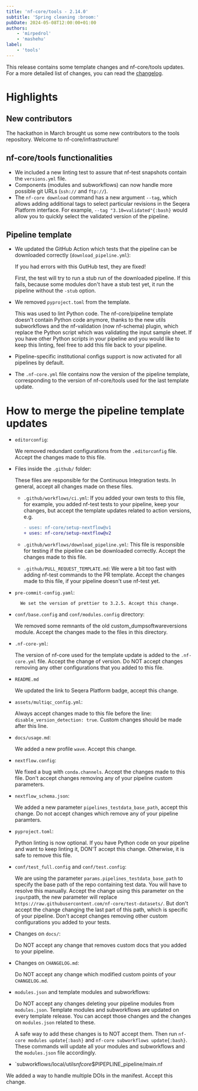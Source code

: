 ```yaml
---
title: 'nf-core/tools - 2.14.0'
subtitle: 'Spring cleaning :broom:'
pubDate: 2024-05-08T12:00:00+01:00
authors:
    - 'mirpedrol'
    - 'mashehu'
label:
    - 'tools'
---
```



This release contains some template changes and nf-core/tools updates. For a more detailed list of changes, you can read the [changelog](https://github.com/nf-core/tools/releases/tag/2.14.0).

# Highlights

## New contributors

The hackathon in March brought us some new contributors to the tools repository. Welcome to nf-core/infrastructure!

<div class="d-flex flex-wrap">
    <GitHubProfilePictureExtended username="asp8200" size={40} wrapperClasses="me-2" imgClasses="mb-0" />
    <GitHubProfilePictureExtended username="swampie" size={40} wrapperClasses="me-2" imgClasses="mb-0" />
    <GitHubProfilePictureExtended username="vickylaram" size={40} wrapperClasses="me-2" imgClasses="mb-0" />
    <GitHubProfilePictureExtended username="leomrtns" size={40} wrapperClasses="me-2" imgClasses="mb-0" />
    <GitHubProfilePictureExtended username="emi80" size={40} wrapperClasses="me-2" imgClasses="mb-0" />
    <GitHubProfilePictureExtended username="wsosna" size={40} wrapperClasses="me-2" imgClasses="mb-0" />
    <GitHubProfilePictureExtended username="pmoris" size={40} wrapperClasses="me-2" imgClasses="mb-0" />
    <GitHubProfilePictureExtended username="Joon-Klaps" size={40} wrapperClasses="me-2" imgClasses="mb-0" />
    <GitHubProfilePictureExtended username="alexhermida" size={40} wrapperClasses="me-2" imgClasses="mb-0" />
    <GitHubProfilePictureExtended username="k1sauce" size={40} wrapperClasses="me-2" imgClasses="mb-0" />
    <GitHubProfilePictureExtended username="mattdoug604" size={40} wrapperClasses="me-2" imgClasses="mb-0" />
</div>

## nf-core/tools functionalities

-   We included a new linting test to assure that nf-test snapshots contain the `versions.yml` file.
-   Components (modules and subworkflows) can now handle more possible git URLs (`ssh://` and `ftp://`).
-   The `nf-core download` command has a new argument `--tag`, which allows adding additional tags to select particular revisions in the Seqera Platform interface. For example, `--tag "3.10=validated"{:bash}` would allow you to quickly select the validated version of the pipeline.

## Pipeline template

-   We updated the GitHub Action which tests that the pipeline can be downloaded correctly (`download_pipeline.yml`):

    If you had errors with this GutHub test, they are fixed!

    First, the test will try to run a stub run of the downloaded pipeline. If this fails, because some modules don't have a stub test yet, it run the pipeline without the `-stub` option.

-   We removed `pyproject.toml` from the template.

    This was used to lint Python code.
    The nf-core/pipeline template doesn't contain Python code anymore, thanks to the new utils subworkflows and the nf-validation (now nf-schema) plugin,
    which replace the Python script which was validating the input sample sheet.
    If you have other Python scripts in your pipeline and you would like to keep this linting, feel free to add this file back to your pipeline.

-   Pipeline-specific institutional configs support is now activated for all pipelines by default.

-   The `.nf-core.yml` file contains now the version of the pipeline template,
    corresponding to the version of nf-core/tools used for the last template update.

# How to merge the pipeline template updates

-   `editorconfig`:

    We removed redundant configurations from the `.editorconfig` file. Accept the changes made to this file.

-   Files inside the `.github/` folder:

    These files are responsible for the Continuous Integration tests. In general, accept all changes made on these files.

    -   `.github/workflows/ci.yml`: If you added your own tests to this file, for example, you added nf-test tests to your pipeline,
        keep your changes, but accept the template updates related to action versions, e.g.

        ```diff "v1" "v2"
        - uses: nf-core/setup-nextflow@v1
        + uses: nf-core/setup-nextflow@v2
        ```

    -   `.github/workflows/download_pipeline.yml`: This file is responsible for testing if the pipeline can be downloaded correctly. Accept the changes made to this file.

    -   `.github/PULL_REQUEST_TEMPLATE.md`: We were a bit too fast with adding nf-test commands to the PR template. Accept the changes made to this file, if your pipeline doesn't use nf-test yet.

-   `pre-commit-config.yaml`:

          We set the version of prettier to 3.2.5. Accept this change.

-   `conf/base.config` and `conf/modules.config` directory:

    We removed some remnants of the old custom_dumpsoftwareversions module. Accept the changes made to the files in this directory.

-   `.nf-core-yml`:

    The version of nf-core used for the template update is added to the `.nf-core.yml` file.
    Accept the change of version.
    Do NOT accept changes removing any other configurations that you added to this file.

-   `README.md`

    We updated the link to Seqera Platform badge, accept this change.

-   `assets/multiqc_config.yml`:

    Always accept changes made to this file before the line: `disable_version_detection: true`.
    Custom changes should be made after this line.

-   `docs/usage.md`:

    We added a new profile `wave`. Accept this change.

-   `nextflow.config`:

    We fixed a bug with `conda.channels`. Accept the changes made to this file.
    Don't accept changes removing any of your pipeline custom parameters.

-   `nextflow_schema.json`:

    We added a new parameter `pipelines_testdata_base_path`, accept this change.
    Do not accept changes which remove any of your pipeline paramters.

-   `pyproject.toml`:

    Python linting is now optional. If you have Python code on your pipeline and want to keep linting it, DON'T accept this change.
    Otherwise, it is safe to remove this file.

-   `conf/test_full.config` and `conf/test.config`:

    We are using the parameter `params.pipelines_testdata_base_path` to specify the base path of the repo containing test data.
    You will have to resolve this manually. Accept the change using this parameter on the `input`path, the new parameter will replace `https://raw.githubusercontent.com/nf-core/test-datasets/`.
    But don't accept the change changing the last part of this path, which is specific of your pipeline.
    Don't accept changes removing other custom configurations you added to your tests.

-   Changes on `docs/`:

    Do NOT accept any change that removes custom docs that you added to your pipeline.

-   Changes on `CHANGELOG.md`:

    Do NOT accept any change which modified custom points of your `CHANGELOG.md`.

-   `modules.json` and template modules and subworkflows:

    Do NOT accept any changes deleting your pipeline modules from `modules.json`.
    Template modules and subworkflows are updated on every template release. You can accept those changes and the changes on `modules.json` related to these.

    A safe way to add these changes is to NOT accept them.
    Then run `nf-core modules update{:bash}` and `nf-core subworkflows update{:bash}`.
    These commands will update all your modules and subworkflows and the `modules.json` file accordingly.

-   `subworkflows/local/utils*nfcore*$PIPEPLINE_pipeline/main.nf

We added a way to handle multiple DOIs in the manifest. Accept this change.
